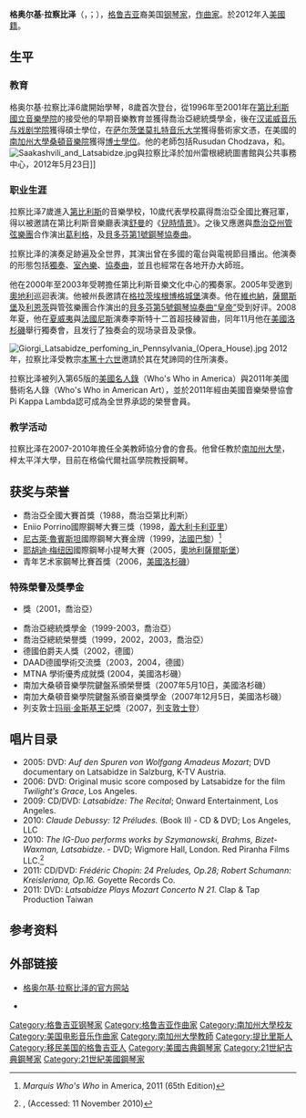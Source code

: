 {{blpsources|time=2021-06-01}}
{{NoteTA
|G1=Music
}}
{{Infobox musical artist
| Name                = 格奥尔基·拉察比泽 <br />{{lang|ka|გიორგი ლაცაბიძე}}
| Img                 = Giorgi latsabidze taiwan tainan.jpg
| caption             = 2010年的格奥尔基·拉察比泽
| Background          = non_vocal_instrumentalist
| Born                = {{Birth date and age|1978|04|15|mf=y}}
| birth_place         = [[File:Flag_of_the_Georgian_Soviet_Socialist_Republic.svg|30px]][[格鲁吉亚苏维埃社会主义共和国|格鲁吉亚]][[第比利斯|第比利斯]]
| Instrument          = [[钢琴|钢琴]] 
| Genre               = [[古典音乐|古典音乐]]
| Occupation          = [[钢琴家|钢琴家]]、[[作曲家|作曲家]]
| Years_active        = 1998年至今
| URL                 = [http://latsabidze.com/ www.latsabidze.com]
}}
'''格奥尔基·拉察比泽'''（{{lang-ka|გიორგი ლაცაბიძე}}，{{IPA-ka|ɡiɔrɡi lat͡sabid͡zɛ|IPA}}；{{bd|1978年|4月15日}}），[[格鲁吉亚|格鲁吉亚]]裔美国[[钢琴家|钢琴家]]，[[作曲家|作曲家]]。於2012年入[[美國籍|美國籍]]。

== 生平 ==

=== 教育 ===

格奥尔基·拉察比泽6歲開始學琴，8歲首次登台，從1996年至2001年在[[第比利斯國立音樂學院|第比利斯國立音樂學院]]的接受他的早期音樂教育並獲得喬治亞總統獎學金，後在[[汉诺威音乐与戏剧学院|汉诺威音乐与戏剧学院]]獲得碩士學位，在[[萨尔茨堡莫扎特音乐大学|萨尔茨堡莫扎特音乐大学]]獲得藝術家文憑，在美國的[[南加州大學|南加州大學]][[桑頓音樂院|桑頓音樂院]]獲得[[博士學位|博士學位]]。他的老師包括Rusudan Chodzava，{{Link-en|拉扎尔·贝尔曼|Lazar Berman}}和{{Link-en|斯图尔特·L·戈登|Stewart L. Gordon}}。
[[File:Saakashvili_and_Latsabidze.jpg|thumb]]與拉察比泽於加州雷根總統圖書館與公共事務中心，2012年5月23日]]

=== 职业生涯 ===

拉察比泽7歲進入[[第比利斯|第比利斯]]的音樂學校，10歲代表學校贏得喬治亞全國比賽冠軍，得以被邀請在第比利斯音樂廳表演[[罗伯特·舒曼|舒曼]]的《[[童年即景|兒時情景]]》。之後又應邀與[[喬治亞州管弦樂團|喬治亞州管弦樂團]]合作演出[[葛利格|葛利格]]{{Link-en|鋼琴協奏曲 (格里格)|Piano Concerto (Grieg)|鋼琴協奏曲}}，及[[貝多芬|貝多芬]][[第1號鋼琴協奏曲_(貝多芬)|第1號鋼琴協奏曲]]。

拉察比泽的演奏足跡遍及全世界，其演出曾在多國的電台與電視節目播出。他演奏的形態包括[[獨奏|獨奏]]、[[室內樂|室內樂]]、[[協奏曲|協奏曲]]，並且也經常在各地开办大師班。

他在2000年至2003年受聘擔任第比利斯音樂文化中心的獨奏家。2005年受邀到[[奧地利|奧地利]]巡迴表演。他{{When|連續三年}}被州長{{Link-en|弗朗兹·沃夫斯|Franz Voves}}邀請在[[格拉茨|格拉茨]][[埃根博格城堡|埃根博格城堡]]演奏。他在[[維也納|維也納]]，[[薩爾斯堡|薩爾斯堡]]及[[利恩茨|利恩茨]]與管弦樂團合作演出的[[貝多芬|貝多芬]][[第5號鋼琴協奏曲_(貝多芬)|第5號鋼琴協奏曲“皇帝”]]{{When}}受到好评。2008年夏，他在[[夏威夷|夏威夷]]與[[法國|法國]][[尼斯|尼斯]]演奏李斯特十二首超技練習曲，同年11月他在[[美國|美國]][[洛杉磯|洛杉磯]]舉行獨奏會，且发行了独奏会的现场录音及录像。

[[File:Giorgi_Latsabidze_perfoming_in_Pennsylvania_(Opera_House).jpg|thumb]]
2012年，拉察比泽受教宗[[本篤十六世|本篤十六世]]邀請於其在梵諦岡的住所演奏。

拉察比泽被列入第65版的[[馬奎斯世界名人錄|美國名人錄]]（Who's Who in America）與2011年美國藝術名人錄（Who's Who in American Art），並於2011年經由美國音樂榮譽協會Pi Kappa Lambda認可成為全世界承認的榮譽會員。

===教学活动 ===
拉察比泽在2007-2010年擔任全美教師協{{Link-en|南加大桑頓音樂學院|USC Thornton School of Music}}分會的會長。他曾任教於[[南加州大学|南加州大學]]，梓太平洋大學，目前在格倫代爾社區學院教授鋼琴。

== 获奖与荣誉 ==
* 喬治亞全國大賽首獎（1988，喬治亞第比利斯）
* Eniio Porrino國際鋼琴大賽三獎（1998，[[義大利|義大利]][[卡利亚里|卡利亚里]]）
* [[尼古拉·魯賓斯坦|尼古萊·魯賓斯坦]]國際鋼琴大賽金牌（1999，[[法國|法國]][[巴黎|巴黎]]）<ref>''Marquis Who's Who'' in America, 2011 (65th Edition)</ref>
* [[耶胡迪·梅纽因|耶胡迪·梅纽因]]國際鋼琴小提琴大賽（2005，[[奧地利|奧地利]][[薩爾斯堡|薩爾斯堡]]）
* 青年艺术家鋼琴比賽首獎（2006，[[美國|美國]][[洛杉磯|洛杉磯]]）

=== 特殊榮譽及獎學金 ===

* {{Link-en|弗拉基米尔·斯皮瓦科夫|Vladmir Spivakov}}獎（2001，喬治亞）
* 喬治亞總統獎學金（1999-2003，喬治亞）
* 喬治亞總統榮譽獎（1999，2002，2003，喬治亞）
* 德國{{Link-en|瑪莉昂·德霍夫|Marion Dönhoff}}伯爵夫人獎（2002，德國）
* DAAD德國學術交流獎（2003，2004，德國）
* MTNA 學術優秀成就獎 (2004，美國洛杉磯）
* 南加大桑頓音樂學院鍵盤系頒榮譽獎（2007年5月10日，美國洛杉磯）
* 南加大桑頓音樂學院鍵盤系頒{{Link-en|卡罗尔·霍格尔|Carol Hogel}}音樂獎學金（2007年12月5日，美國洛杉磯）
* 列支敦士[[玛丽·金斯基王妃_(列支敦士登)|玛丽·金斯基王妃]]獎（2007，[[列支敦斯登|列支敦士登]]）

== 唱片目录 ==
* 2005: DVD: ''Auf den Spuren von Wolfgang Amadeus Mozart''; DVD documentary on Latsabidze in Salzburg, K-TV Austria.
*2006: DVD: Original music score composed by Latsabidze for the film ''Twilight's Grace'', Los Angeles.
*2009: CD/DVD: ''Latsabidze: The Recital''; Onward Entertainment, Los Angeles.
* 2010: ''Claude Debussy: 12 Préludes.'' (Book II) - CD & DVD; Los Angeles, LLC
* 2010: ''The IG-Duo performs works by Szymanowski, Brahms, Bizet-Waxman, Latsabidze''. - DVD; Wigmore Hall, London. Red Piranha Films LLC.<ref>{{cite web |url=http://www.munstertrust.org.uk/Monday_Platform/TheMondayPlatform.pdf |title=存档副本 |accessdate=2010-12-28 |deadurl=yes |archiveurl=https://web.archive.org/web/20110112034538/http://www.munstertrust.org.uk/Monday_Platform/TheMondayPlatform.pdf |archivedate=2011-01-12 }}, (Accessed: 11 November 2010)</ref>
* 2011: CD/DVD: ''Frédéric Chopin: 24 Preludes, Op.28; Robert Schumann: Kreisleriana, Op.16.'' Goyette Records Co.
* 2011: DVD:  ''Latsabidze Plays Mozart Concerto N 21.'' Clap & Tap Production Taiwan
{{Incomplete list|date=2022-01-20}}

== 参考资料 ==
{{Reflist}}

== 外部链接 ==
{{Commons category-inline|Giorgi Latsabidze}}

* [http://www.giorgilatso.com/ 格奥尔基·拉察比泽的官方网站] {{Wayback|url=http://www.giorgilatso.com/ |date=20220201151906 }}

* {{imdb|2341630}}

{{normdaten}}
{{DEFAULTSORT:Latso, Giorgi}}
[[Category:格鲁吉亚钢琴家|Category:格鲁吉亚钢琴家]]
[[Category:格鲁吉亚作曲家|Category:格鲁吉亚作曲家]]
[[Category:南加州大學校友|Category:南加州大學校友]]
[[Category:美国电影音乐作曲家|Category:美国电影音乐作曲家]]
[[Category:南加州大學教師|Category:南加州大學教師]]
[[Category:提比里斯人|Category:提比里斯人]]
[[Category:移民美国的格鲁吉亚人|Category:移民美国的格鲁吉亚人]]
[[Category:美國古典鋼琴家|Category:美國古典鋼琴家]]
[[Category:21世紀古典鋼琴家|Category:21世紀古典鋼琴家]]
[[Category:21世紀美國鋼琴家|Category:21世紀美國鋼琴家]]